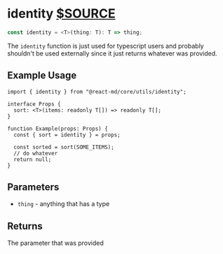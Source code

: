 # identity [$SOURCE](packages/core/src/utils/identity.ts)

```ts disableTransform
const identity = <T>(thing: T): T => thing;
```

The `identity` function is just used for typescript users and probably
shouldn't be used externally since it just returns whatever was provided.

## Example Usage

```tsx disableTransform
import { identity } from "@react-md/core/utils/identity";

interface Props {
  sort: <T>(items: readonly T[]) => readonly T[];
}

function Example(props: Props) {
  const { sort = identity } = props;

  const sorted = sort(SOME_ITEMS);
  // do whatever
  return null;
}
```

## Parameters

- `thing` - anything that has a type

## Returns

The parameter that was provided
